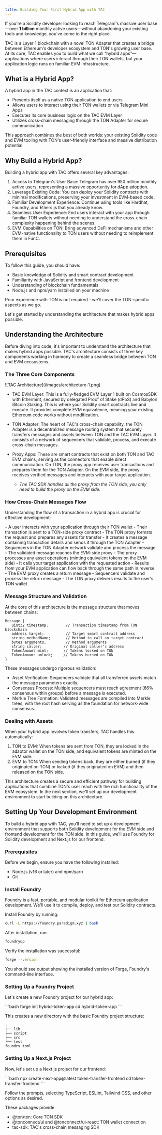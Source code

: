 ```yaml
---
title: Building Your First Hybrid App with TAC
---
```


If you're a Solidity developer looking to reach Telegram's massive user base—over **1 billion** monthly active users—without abandoning your existing tools and knowledge, you've come to the right place.

TAC is a Layer 1 blockchain with a novel TON Adapter that creates a bridge between Ethereum's developer ecosystem and TON's growing user base. At its core, TAC enables you to build what we call "hybrid apps"—applications where users interact through their TON wallets, but your application logic runs on familiar EVM infrastructure.

## What is a Hybrid App?

A hybrid app in the TAC context is an application that:

- Presents itself as a native TON application to end users
- Allows users to interact using their TON wallets or via Telegram Mini Apps
- Executes its core business logic on the TAC EVM Layer
- Utilizes cross-chain messaging through the TON Adapter for secure communication

This approach combines the best of both worlds: your existing Solidity code and EVM tooling with TON's user-friendly interface and massive distribution potential.

## Why Build a Hybrid App?

Building a hybrid app with TAC offers several key advantages:

1. Access to Telegram's User Base: Telegram has over 950 million monthly active users, representing a massive opportunity for dApp adoption.
2. Leverage Existing Code: You can deploy your Solidity contracts with minimal modifications, preserving your investment in EVM-based code.
3. Familiar Development Experience: Continue using tools like Hardhat, Foundry, and Ethers.js that you already know.
4. Seamless User Experience: End users interact with your app through familiar TON wallets without needing to understand the cross-chain complexity happening behind the scenes.
5. EVM Capabilities on TON: Bring advanced DeFi mechanisms and other EVM-native functionality to TON users without needing to reimplement them in FunC.

## Prerequisites

To follow this guide, you should have:

- Basic knowledge of Solidity and smart contract development
- Familiarity with JavaScript and frontend development
- Understanding of blockchain fundamentals
- Node.js and npm/yarn installed on your machine

<Info>
  Prior experience with TON is not required - we'll cover the TON-specific
  aspects as we go.
</Info>

Let's get started by understanding the architecture that makes hybrid apps possible.

## Understanding the Architecture

Before diving into code, it's important to understand the architecture that makes hybrid apps possible. TAC's architecture consists of three key components working in harmony to create a seamless bridge between TON and EVM ecosystems.

### The Three Core Components

<Frame>![TAC Architecture](/images/architecture-1.png)</Frame>

- TAC EVM Layer: This is a fully-fledged EVM Layer 1 built on CosmosSDK with Ethermint, secured by delegated Proof of Stake (dPoS) and Babylon Bitcoin Staking. This is where your Solidity smart contracts live and execute. It provides complete EVM equivalence, meaning your existing Ethereum code works without modification.

- TON Adapter: The heart of TAC's cross-chain capability, the TON Adapter is a decentralized message routing system that securely transfers messages and assets between TON and the TAC EVM Layer. It consists of a network of sequencers that validate, process, and execute cross-chain messages.

- Proxy Apps: These are smart contracts that exist on both TON and TAC EVM chains, serving as the connectors that enable direct communication. On TON, the proxy app receives user transactions and prepares them for the TON Adapter. On the EVM side, the proxy receives verified messages and interacts with your target application.
  - _The TAC SDK handles all the proxy from the TON side, you only need to build the proxy on the EVM side._

### How Cross-Chain Messages Flow

Understanding the flow of a transaction in a hybrid app is crucial for effective development:

<Steps>
<Step title="User Interaction Begins on TON">
  - A user interacts with your application through their TON wallet
  - Their transaction is sent to a TON-side proxy contract
</Step>
<Step title="Their transaction is sent to a TON-side proxy contract">
  - The TON proxy formats the request and prepares any assets for transfer
  - It creates a message containing transaction details and sends it through the TON Adapter
  - Sequencers in the TON Adapter network validate and process the message
</Step>

<Step title="EVM Execution">
  - The validated message reaches the EVM-side proxy - The proxy processes any
  asset operations (minting equivalent tokens on the EVM side) - It calls your
  target application with the requested action
</Step>

<Step title="Return Trip (if needed)">
  - Results from your EVM application can flow back through the same path in reverse
  - The EVM proxy creates a return message
  - Sequencers validate and process the return message
  - The TON proxy delivers results to the user's TON wallet
</Step>
</Steps>

### Message Structure and Validation

At the core of this architecture is the message structure that moves between chains:

```sol
Message {
   uint32 timestamp;        // Transaction timestamp from TON blockchain
   address target;          // Target smart contract address
   string methodName;       // Method to call on target contract
   bytes arguments;         // Method arguments
   string caller;          // Original caller's address
   TokenAmount mint;       // Tokens locked on TON
   TokenAmount unlock;     // Tokens burned on TON
}
```

These messages undergo rigorous validation:

- Asset Verification: Sequencers validate that all transferred assets match the message parameters exactly.
- Consensus Process: Multiple sequencers must reach agreement (66% consensus within groups) before a message is executed.
- Merkle Tree Formation: Validated messages are compiled into Merkle trees, with the root hash serving as the foundation for network-wide consensus.

### Dealing with Assets

When your hybrid app involves token transfers, TAC handles this automatically:

1. TON to EVM: When tokens are sent from TON, they are locked in the adaptor wallet on the TON side, and equivalent tokens are minted on the EVM side.
2. EVM to TON: When sending tokens back, they are either burned (if they originated on TON) or locked (if they originated on EVM) and then released on the TON side.

This architecture creates a secure and efficient pathway for building applications that combine TON's user reach with the rich functionality of the EVM ecosystem. In the next section, we'll set up our development environment to start building on this architecture.

## Setting Up Your Development Environment

To build a hybrid app with TAC, you'll need to set up a development environment that supports both Solidity development for the EVM side and frontend development for the TON side. In this guide, we'll use Foundry for Solidity development and Next.js for our frontend.

### Prerequisites

Before we begin, ensure you have the following installed:

- Node.js (v16 or later) and npm/yarn
- Git

### Install Foundry

Foundry is a fast, portable, and modular toolkit for Ethereum application development. We'll use it to compile, deploy, and test our Solidity contracts.

Install Foundry by running:

```bash
curl -L https://foundry.paradigm.xyz | bash
```

After installation, run:

```bash
foundryup
```

Verify the installation was successful:

```bash
forge --version
```

You should see output showing the installed version of Forge, Foundry's command-line interface.

### Setting Up a Foundry Project

Let's create a new Foundry project for our hybrid app:

<Steps>
<Step title="Create a new project">
```bash
forge init hybrid-token-app
cd hybrid-token-app
```

This creates a new directory with the basic Foundry project structure:

```
.
├── lib
├── script
├── src
└── test
foundry.toml
```

</Step>

</Steps>

### Setting Up a Next.js Project

Now, let's set up a Next.js project for our frontend:

<Steps>
<Step title="Create a new Next.js project">
```bash
npx create-next-app@latest token-transfer-frontend
cd token-transfer-frontend
```

Follow the prompts, selecting TypeScript, ESLint, Tailwind CSS, and other options as desired.

</Step>

<Step title="Install dependencies">

These packages provide:

- @ton/ton: Core TON SDK
- @tonconnect/ui and @tonconnect/ui-react: TON wallet connection
- tac-sdk: TAC's cross-chain messaging SDK

</Step>

</Steps>
